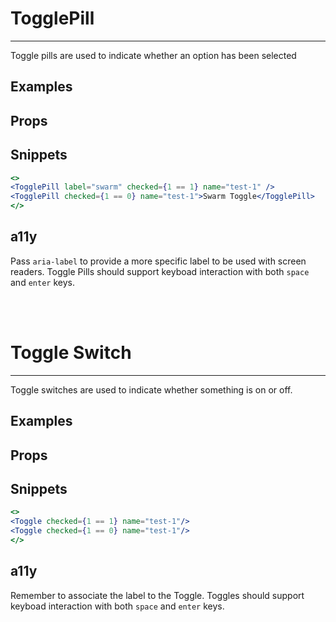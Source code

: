 
# TogglePill
---
Toggle pills are used to indicate whether an option has been selected

## Examples
<PillExample />

## Props
<PropsTable propMetaData={TogglePill.__docgenInfo} />

## Snippets
```.jsx
<>
<TogglePill label="swarm" checked={1 == 1} name="test-1" />
<TogglePill checked={1 == 0} name="test-1">Swarm Toggle</TogglePill>
</>
```

## a11y
Pass `aria-label` to provide a more specific label to be used with screen readers.  Toggle Pills should support keyboad interaction with both `space` and `enter` keys.

<br/>
<br/>

# Toggle Switch
---
Toggle switches are used to indicate whether something is on or off.

## Examples
<SwitchExample />

## Props
<PropsTable propMetaData={Toggle.__docgenInfo} />

## Snippets
```.jsx
<>
<Toggle checked={1 == 1} name="test-1"/>
<Toggle checked={1 == 0} name="test-1"/>
</>
```

## a11y
Remember to associate the label to the Toggle. Toggles should support keyboad interaction with both `space` and `enter` keys.
